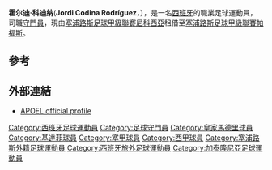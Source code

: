 {{Infobox football biography
| name = 霍尔迪·科迪纳
| image = Jordi_Codina_2013_Catalonia_(1).jpg
| caption =
| fullname = Jordi Codina Rodríguez
| birth_date = {{birth date and age|1982|4|27|df=y}}
| birth_place = [[西班牙|西班牙]][[巴塞隆拿|巴塞隆拿]]
| height = {{convert|1.89|m|ftin|0|abbr=on}}
| position = [[守門員|守門員]]
| currentclub = [[帕福斯足球會|帕福斯]] (由[[尼科西亚希腊人竞技足球俱乐部|尼科西亞]]外借)
| clubnumber = 46
| youthyears1 = | youthclubs1 = Damm
| youthyears2 = 2000–2002 | youthclubs2 = [[皇家西班牙人體育俱樂部|愛斯賓奴]]
| years1 = 2002–2007 | clubs1 = [[皇家马德里卡斯蒂利亚足球俱乐部|皇家马德里卡斯迪拿]] | caps1 = 79 | goals1 = 0
| years2 = 2007–2009 | clubs2 = [[皇家马德里足球俱乐部|皇家马德里]] | caps2 = 1 | goals2 = 0
| years3 = 2009–2015 | clubs3 = [[赫塔費足球俱樂部|基達菲]] | caps3 = 68 | goals3 = 0
| years4 = 2015– | clubs4 = [[尼科西亚希腊人竞技足球俱乐部|尼科西亞]] | caps4 = 0 | goals4 = 0
| years5 = 2016– | clubs5 = → [[帕福斯足球會|帕福斯]] (loan) | caps5 = 16 | goals5 = 0
| nationalyears1 = 2008– | nationalteam1 = [[加泰罗尼亚联队|加泰隆尼亞]] | nationalcaps1 = 4 | nationalgoals1 = 0
| club-update = 15 May 2016
| nationalteam-update = 30 December 2013
}}
{{Spanish name|Codina|Rodríguez}}
'''霍尔迪·科迪纳'''('''Jordi Codina Rodríguez'''，{{bd|1982年|4月27日||}}），是一名[[西班牙|西班牙]]的職業足球運動員，司職[[守門員|守門員]]，現由[[塞浦路斯足球甲級聯賽|塞浦路斯足球甲級聯賽]][[尼科西亚希腊人竞技足球俱乐部|尼科西亞]]租借至[[塞浦路斯足球甲級聯賽|塞浦路斯足球甲級聯賽]][[帕福斯足球會|帕福斯]]。

==參考==
{{reflist}}

==外部連結==
*[https://web.archive.org/web/20150625194514/http://apoelfc.com.cy/nqcontent.cfm?a_name=team_1&playerid=125&lang=l2 APOEL official profile]

{{DEFAULTSORT: Codina, Jordi}}
[[Category:西班牙足球運動員|Category:西班牙足球運動員]]
[[Category:足球守門員|Category:足球守門員]]
[[Category:皇家馬德里球員|Category:皇家馬德里球員]]
[[Category:基達菲球員|Category:基達菲球員]]
[[Category:塞甲球員|Category:塞甲球員]]
[[Category:西甲球員|Category:西甲球員]]
[[Category:塞浦路斯外籍足球運動員|Category:塞浦路斯外籍足球運動員]]
[[Category:西班牙旅外足球運動員|Category:西班牙旅外足球運動員]]
[[Category:加泰隆尼亞足球運動員|Category:加泰隆尼亞足球運動員]]